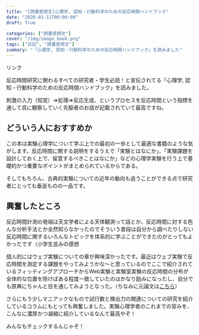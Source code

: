 ```yaml
---
title: "[読書感想文]心理学, 認知・行動科学のための反応時間ハンドブック"
date: "2020-03-11T00:00:00"
draft: True

categories: ["読書感想文"]
cover: "/img/image_book.png"
tags: ["日記", "読書感想文"]
summary: "「心理学, 認知・行動科学のための反応時間ハンドブック」を読みました"
---
```

<!-- START MoshimoAffiliateEasyLink -->
<script type="text/javascript">
(function(b,c,f,g,a,d,e){b.MoshimoAffiliateObject=a;
b[a]=b[a]||function(){arguments.currentScript=c.currentScript
||c.scripts[c.scripts.length-2];(b[a].q=b[a].q||[]).push(arguments)};
c.getElementById(a)||(d=c.createElement(f),d.src=g,
d.id=a,e=c.getElementsByTagName("body")[0],e.appendChild(d))})
(window,document,"script","//dn.msmstatic.com/site/cardlink/bundle.js","msmaflink");
msmaflink({"n":"心理学、認知・行動科学のための反応時間ハンドブック","b":"勁草書房","t":"","d":"https:\/\/m.media-amazon.com","c_p":"","p":["\/images\/I\/51NhuL-epJL.jpg"],"u":{"u":"https:\/\/www.amazon.co.jp\/dp\/4326251360","t":"amazon","r_v":""},"aid":{"amazon":"1842760","rakuten":"1824263","yahoo":"1845435"},"eid":"4lzdX","s":"s"});
</script>
<div id="msmaflink-4lzdX">リンク</div>
<!-- MoshimoAffiliateEasyLink END -->
  
  反応時間研究に関わるすべての研究者・学生必読！と宣伝されてる「心理学, 認知・行動科学のための反応時間ハンドブック」を読みました。
  

  刺激の入力（知覚）⇒処理⇒反応生成、というプロセスを反応時間という指標を通して具に観察していく先駆者のお話が記載されていて最高ですね。

## どういう人におすすめか  
  
  この本は実験心理学について学ぶ上での最初の一歩として最適な書籍のような気がします。反応時間に関する説明をするうえで「実験とはなにか」、「実験課題を設計しておく上で、留意するべきことはなにか」などの心理学実験を行う上で基礎的かつ重要なポイントがまとめられているからである。
  
  そしてもちろん、古典的実験についての近年の動向も追うことができる点で研究者にとっても垂涎ものの一品です。
  
  
## 興奮したところ  
  反応時間計測の発端は天文学者による天体観測って話とか、反応時間に対する色んな分析手法とか全然知らなかったのでそういう普段は自分から調べたりしない反応時間に関するいろんなトピックを体系的に学ぶことができたのがとってもよかったです（小学生並みの感想
  
  個人的にはウェブ実験についての章が興味深かったです。最近はウェブ実験で反応時間を測定する課題をやってみようかな～と思っているのでここで紹介されているフィッティングアプローチからWeb実験と実験室実験の反応時間の分布が全体的な位置を除けばある程度一致していたのはかなり励みになったし、自分でも原典にちゃんと目を通してみようとなった。（ちなみに元論文は[こちら](https://www.ncbi.nlm.nih.gov/pubmed/26170056)）
  
  さらにもう少しマニアックなもので試行数と検出力の関連についての研究を紹介しているコラムにもとっても興奮しました。実験心理学者のこれまでの営みを、こんなに濃厚かつ凝縮に紹介しているなんて最高やぞ！
  
  

  みんなもチェックするんじゃぞ！

